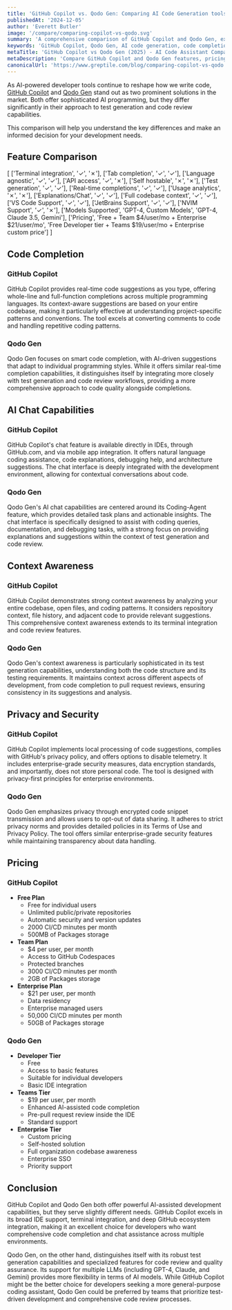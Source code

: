 ```yaml
---
title: 'GitHub Copilot vs. Qodo Gen: Comparing AI Code Generation tools (2025)'
publishedAt: '2024-12-05'
author: 'Everett Butler'
image: '/compare/comparing-copilot-vs-qodo.svg'
summary: 'A comprehensive comparison of GitHub Copilot and Qodo Gen, exploring their features, capabilities, and pricing to help developers choose the right AI coding assistant'
keywords: 'GitHub Copilot, Qodo Gen, AI code generation, code completion, developer tools, IDE integration, code assistant, AI programming'
metaTitle: 'GitHub Copilot vs Qodo Gen (2025) - AI Code Assistant Comparison'
metaDescription: 'Compare GitHub Copilot and Qodo Gen features, pricing, and capabilities to choose the best AI code generation tool for your development needs in 2025'
canonicalUrl: 'https://www.greptile.com/blog/comparing-copilot-vs-qodo'
---
```


As AI-powered developer tools continue to reshape how we write code, [GitHub Copilot](https://github.com/home) and [Qodo Gen](https://www.qodo.ai/) stand out as two prominent solutions in the market. Both offer sophisticated AI programming, but they differ significantly in their approach to test generation and code review capabilities. 

This comparison will help you understand the key differences and make an informed decision for your development needs.

## Feature Comparison

[
    ['Terminal integration', '✓', '✗'],
    ['Tab completion', '✓', '✓'],
    ['Language agnostic', '✓', '✓'],
    ['API access', '✓', '✗'],
    ['Self hostable', '✗', '✗'],
    ['Test generation', '✓', '✓'],
    ['Real-time completions', '✓', '✓'],
    ['Usage analytics', '✗', '✗'],
    ['Explanations/Chat', '✓', '✓'],
    ['Full codebase context', '✓', '✓'],
    ['VS Code Support', '✓', '✓'],
    ['JetBrains Support', '✓', '✓'],
    ['NVIM Support', '✓', '✗'],
    ['Models Supported', 'GPT-4, Custom Models', 'GPT-4, Claude 3.5, Gemini'],
    ['Pricing', 'Free + Team $4/user/mo + Enterprise $21/user/mo', 'Free Developer tier + Teams $19/user/mo + Enterprise custom price']
]

## Code Completion

### GitHub Copilot
GitHub Copilot provides real-time code suggestions as you type, offering whole-line and full-function completions across multiple programming languages. Its context-aware suggestions are based on your entire codebase, making it particularly effective at understanding project-specific patterns and conventions. The tool excels at converting comments to code and handling repetitive coding patterns.

### Qodo Gen
Qodo Gen focuses on smart code completion, with AI-driven suggestions that adapt to individual programming styles. While it offers similar real-time completion capabilities, it distinguishes itself by integrating more closely with test generation and code review workflows, providing a more comprehensive approach to code quality alongside completions.

## AI Chat Capabilities

### GitHub Copilot
GitHub Copilot's chat feature is available directly in IDEs, through GitHub.com, and via mobile app integration. It offers natural language coding assistance, code explanations, debugging help, and architecture suggestions. The chat interface is deeply integrated with the development environment, allowing for contextual conversations about code.

### Qodo Gen
Qodo Gen's AI chat capabilities are centered around its Coding-Agent feature, which provides detailed task plans and actionable insights. The chat interface is specifically designed to assist with coding queries, documentation, and debugging tasks, with a strong focus on providing explanations and suggestions within the context of test generation and code review.

## Context Awareness

### GitHub Copilot
GitHub Copilot demonstrates strong context awareness by analyzing your entire codebase, open files, and coding patterns. It considers repository context, file history, and adjacent code to provide relevant suggestions. This comprehensive context awareness extends to its terminal integration and code review features.

### Qodo Gen
Qodo Gen's context awareness is particularly sophisticated in its test generation capabilities, understanding both the code structure and its testing requirements. It maintains context across different aspects of development, from code completion to pull request reviews, ensuring consistency in its suggestions and analysis.

## Privacy and Security

### GitHub Copilot
GitHub Copilot implements local processing of code suggestions, complies with GitHub's privacy policy, and offers options to disable telemetry. It includes enterprise-grade security measures, data encryption standards, and importantly, does not store personal code. The tool is designed with privacy-first principles for enterprise environments.

### Qodo Gen
Qodo Gen emphasizes privacy through encrypted code snippet transmission and allows users to opt-out of data sharing. It adheres to strict privacy norms and provides detailed policies in its Terms of Use and Privacy Policy. The tool offers similar enterprise-grade security features while maintaining transparency about data handling.

## Pricing

### GitHub Copilot
- **Free Plan**
  - Free for individual users
  - Unlimited public/private repositories
  - Automatic security and version updates
  - 2000 CI/CD minutes per month
  - 500MB of Packages storage
- **Team Plan**
  - $4 per user, per month
  - Access to GitHub Codespaces 
  - Protected branches
  - 3000 CI/CD minutes per month
  - 2GB of Packages storage
- **Enterprise Plan**
  - $21 per user, per month
  - Data residency 
  - Enterprise managed users
  - 50,000 CI/CD minutes per month
  - 50GB of Packages storage

### Qodo Gen
- **Developer Tier**
  - Free
  - Access to basic features
  - Suitable for individual developers
  - Basic IDE integration
- **Teams Tier**
  - $19 per user, per month
  - Enhanced AI-assisted code completion
  - Pre-pull request review inside the IDE
  - Standard support
- **Enterprise Tier**
  - Custom pricing
  - Self-hosted solution
  - Full organization codebase awareness
  - Enterprise SSO
  - Priority support

## Conclusion

GitHub Copilot and Qodo Gen both offer powerful AI-assisted development capabilities, but they serve slightly different needs. GitHub Copilot excels in its broad IDE support, terminal integration, and deep GitHub ecosystem integration, making it an excellent choice for developers who want comprehensive code completion and chat assistance across multiple environments.

Qodo Gen, on the other hand, distinguishes itself with its robust test generation capabilities and specialized features for code review and quality assurance. Its support for multiple LLMs (including GPT-4, Claude, and Gemini) provides more flexibility in terms of AI models. While GitHub Copilot might be the better choice for developers seeking a more general-purpose coding assistant, Qodo Gen could be preferred by teams that prioritize test-driven development and comprehensive code review processes.
